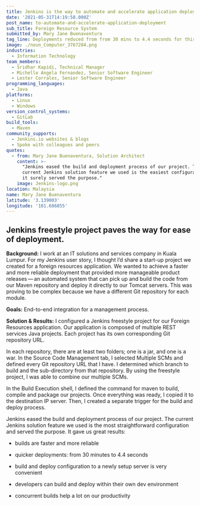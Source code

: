 ```yaml
---
title: Jenkins is the way to automate and accelerate application deployment
date: '2021-05-31T14:19:58.000Z'
post_name: to-automate-and-accelerate-application-deployment
sub_title: Foreign Resource System
submitted_by: Mary Jane Buenaventura
tag_line: Deployments reduced from from 30 mins to 4.4 seconds for this IT company.
image: ./noun_Computer_3767284.png
industries:
  - Information Technology
team_members:
  - Sridhar Kapidi, Technical Manager
  - Michelle Angela Fernandez, Senior Software Engineer
  - Lester Corrales, Senior Software Engineer
programming_languages:
  - Java
platforms:
  - Linux
  - Windows
version_control_systems:
  - GitLab
build_tools:
  - Maven
community_supports:
  - Jenkins.io websites & blogs
  - Spoke with colleagues and peers
quotes:
  - from: Mary Jane Buenaventura, Solution Architect
    content: >-
      "Jenkins eased the build and deployment process of our project. The
      current Jenkins solution feature we used is the easiest configuration and
      it surely served the purpose."
    image: Jenkins-logo.png
location: Malaysia
name: Mary Jane Buenaventura
latitude: '3.139003'
longitude: '101.686855'
---
```

## Jenkins freestyle project paves the way for ease of deployment.

**Background:** I work at an IT solutions and services company in Kuala Lumpur. For my Jenkins user story, I thought I’d share a start-up project we created for a foreign resources application. We wanted to achieve a faster and more reliable deployment that provided more manageable product releases — an automated system that can pick up and build the code from our Maven repository and deploy it directly to our Tomcat servers. This was proving to be complex because we have a different Git repository for each module.

**Goals:** End-to-end integration for a management process.

<Testimonal idx="0" />

**Solution & Results:** I configured a Jenkins freestyle project for our Foreign Resources application. Our application is composed of multiple REST services Java projects. Each project has its own corresponding Git repository URL.

In each repository, there are at least two folders; one is a jar, and one is a war. In the Source Code Management tab, I selected Multiple SCMs and defined every Git repository URL that I have. I determined which branch to build and the sub-directory from that repository. By using the freestyle project, I was able to combine our multiple SCMs.

In the Build Execution shell, I defined the command for maven to build, compile and package our projects. Once everything was ready, I copied it to the destination IP server. Then, I created a separate trigger for the build and deploy process.

Jenkins eased the build and deployment process of our project. The current Jenkins solution feature we used is the most straightforward configuration and served the purpose. It gave us great results:

-   builds are faster and more reliable

-   quicker deployments: from 30 minutes to 4.4 seconds

-   build and deploy configuration to a newly setup server is very convenient

-   developers can build and deploy within their own dev environment

-   concurrent builds help a lot on our productivity
